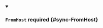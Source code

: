 


<details className="config-field" data-expandable="true" open>
<summary>

### `FromHost` <span className="config-field-required" data-required="false">required</span> <span className="config-field-type"></span> <span className="config-field-default"></span> <span className="config-field-enum"></span> {#sync-FromHost}



</summary>

<PartialFromhostreference />


</details>

